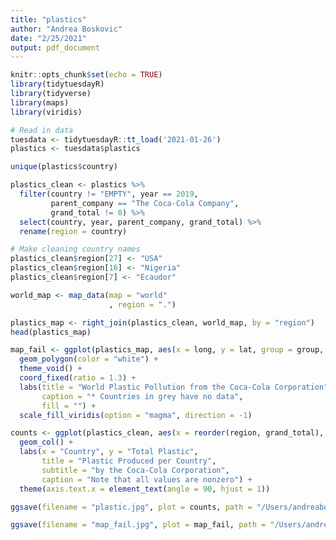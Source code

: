 ```yaml
---
title: "plastics"
author: "Andrea Boskovic"
date: "2/25/2021"
output: pdf_document
---
```


```r
knitr::opts_chunk$set(echo = TRUE)
library(tidytuesdayR)
library(tidyverse)
library(maps)
library(viridis)
```

```r
# Read in data
tuesdata <- tidytuesdayR::tt_load('2021-01-26')
plastics <- tuesdata$plastics
```

```r
unique(plastics$country)

plastics_clean <- plastics %>%
  filter(country != "EMPTY", year == 2019, 
         parent_company == "The Coca-Cola Company",
         grand_total != 0) %>%
  select(country, year, parent_company, grand_total) %>%
  rename(region = country) 

# Make cleaning country names
plastics_clean$region[27] <- "USA"
plastics_clean$region[16] <- "Nigeria"
plastics_clean$region[7] <- "Ecaudor"
```

```r
world_map <- map_data(map = "world"
                      , region = ".")
```

```r
plastics_map <- right_join(plastics_clean, world_map, by = "region")
head(plastics_map)
```

```r
map_fail <- ggplot(plastics_map, aes(x = long, y = lat, group = group, fill = log(grand_total))) +
  geom_polygon(color = "white") +
  theme_void() +
  coord_fixed(ratio = 1.3) +
  labs(title = "World Plastic Pollution from the Coca-Cola Corporation",
       caption = "* Countries in grey have no data",
       fill = "") +
  scale_fill_viridis(option = "magma", direction = -1) 
```

```r
counts <- ggplot(plastics_clean, aes(x = reorder(region, grand_total), y = grand_total)) +
  geom_col() +
  labs(x = "Country", y = "Total Plastic",
       title = "Plastic Produced per Country",
       subtitle = "by the Coca-Cola Corporation",
       caption = "Note that all values are nonzero") +
  theme(axis.text.x = element_text(angle = 90, hjust = 1))
```

```r
ggsave(filename = "plastic.jpg", plot = counts, path = "/Users/andreaboskovic/Desktop/tidy_tuesday/tidy_tuesday/2021", dpi=300)
```

```r
ggsave(filename = "map_fail.jpg", plot = map_fail, path = "/Users/andreaboskovic/Desktop/tidy_tuesday/tidy_tuesday/2021", dpi=300)
```

